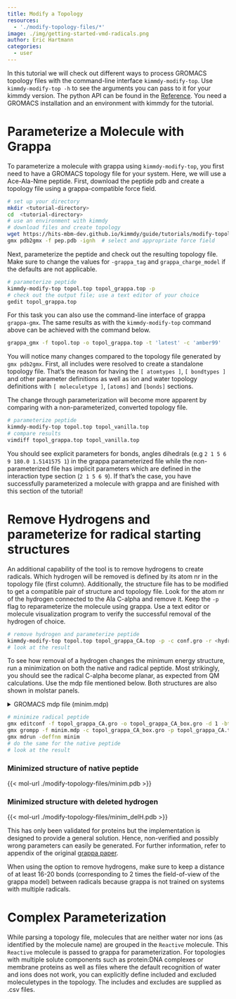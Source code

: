 ```yaml
---
title: Modify a Topology
resources:
  - './modify-topology-files/*'
image: ./img/getting-started-vmd-radicals.png
author: Eric Hartmann
categories:
  - user
---
```


In this tutorial we will check out different ways to process GROMACS topology files with the command-line interface `kimmdy-modify-top`. Use `kimmdy-modify-top -h` to see the arguments you can pass to it for your kimmdy version. The python API can be found in the [Reference](https://hits-mbm-dev.github.io/kimmdy/_reference/tools.html#kimmdy.tools.modify_top). You need a GROMACS installation and an environment with kimmdy for the tutorial.

# Parameterize a Molecule with Grappa
To parameterize a molecule with grappa using `kimmdy-modify-top`, you first need to have a GROMACS topology file for your system. Here, we will use a Ace-Ala-Nme peptide. First, download the peptide pdb and create a topology file using a grappa-compatible force field.

```bash
# set up your directory
mkdir <tutorial-directory>
cd  <tutorial-directory>
# use an environment with kimmdy
# download files and create topology
wget https://hits-mbm-dev.github.io/kimmdy/guide/tutorials/modify-topology-files/pep.pdb
gmx pdb2gmx -f pep.pdb -ignh  # select and appropriate force field
```

Next, parameterize the peptide and check out the resulting topology file. Make sure to change the values for `-grappa_tag` and `grappa_charge_model` if the defaults are not applicable.

```bash
# parameterize peptide
kimmdy-modify-top topol.top topol_grappa.top -p
# check out the output file; use a text editor of your choice
gedit topol_grappa.top
```

For this task you can also use the command-line interface of grappa `grappa-gmx`. The same results as with the `kimmdy-modify-top` command above can be achieved with the command below.

```bash
grappa_gmx -f topol.top -o topol_grappa.top -t 'latest' -c 'amber99'
```

You will notice many changes compared to the topology file generated by `gmx pdb2gmx`. First, all includes were resolved to create a standalone topology file. That's the reason for having the `[ atomtypes ]`, `[ bondtypes ]` and other parameter definitions as well as ion and water topology definitions with `[ moleculetype ]`, `[atoms]` and `[bonds]` sections. 

The change through parameterization will become more apparent by comparing with a non-parameterized, converted topology file.

```bash
# parameterize peptide
kimmdy-modify-top topol.top topol_vanilla.top 
# compare results
vimdiff topol_grappa.top topol_vanilla.top
```
You should see explicit parameters for bonds, angles dihedrals (e.g `2 1 5 6 9 180.0 1.5141575 1 `) in the grappa parameterized file while the non-parameterized file has implicit parameters which are defined in the interaction type section (`2 1 5 6 9`). If that's the case, you have successfully parameterized a molecule with grappa and are finished with this section of the tutorial!

# Remove Hydrogens and parameterize for radical starting structures

An additional capability of the tool is to remove hydrogens to create radicals. Which hydrogen will be removed is defined by its atom nr in the topology file (first column). Additionally, the structure file has to be modified to get a compatible pair of structure and topology file. Look for the atom nr of the hydrogen connected to the Ala C-alpha and remove it. Keep the `-p` flag to reparameterize the molecule using grappa. Use a text editor or molecule visualization program to verify the successful removal of the hydrogen of choice.

```bash
# remove hydrogen and parameterize peptide
kimmdy-modify-top topol.top topol_grappa_CA.top -p -c conf.gro -r <hydrogen nr>
# look at the result
```

To see how removal of a hydrogen changes the minimum energy structure, run a minimization on both the native and radical peptide. Most strikingly, you should see the radical C-alpha become planar, as expected from QM calculations. Use the mdp file mentioned below. Both structures are also shown in molstar panels.

<details>
  <summary>GROMACS mdp file (minim.mdp)</summary>

```.yml

; minim.mdp - used as input into grompp to generate em.tpr
; Parameters describing what to do, when to stop and what to save
integrator  = steep         ; Algorithm (steep = steepest descent minimization)
emtol       = 10.0        ; Stop minimization when the maximum force < 10.0 kJ/mol/nm
emstep      = 0.01          ; Minimization step size
nsteps      = 50000         ; Maximum number of (minimization) steps to perform

; Parameters describing how to find the neighbors of each atom and how to calculate the interactions
nstlist         = 1         ; Frequency to update the neighbor list and long range forces
cutoff-scheme   = Verlet    ; Buffered neighbor searching
ns_type         = grid      ; Method to determine neighbor list (simple, grid)
coulombtype     = PME       ; Treatment of long range electrostatic interactions
rcoulomb        = 1.0       ; Short-range electrostatic cut-off
rvdw            = 1.0       ; Short-range Van der Waals cut-off
pbc             = xyz       ; Periodic Boundary Conditions in all 3 dimensions
```
</details>

```bash
# minimize radical peptide
gmx editconf -f topol_grappa_CA.gro -o topol_grappa_CA_box.gro -d 1 -bt cubic
gmx grompp -f minim.mdp -c topol_grappa_CA_box.gro -p topol_grappa_CA.top -o minim.tpr
gmx mdrun -deffnm minim
# do the same for the native peptide
# look at the result
```

### Minimized structure of native peptide

{{< mol-url ./modify-topology-files/minim.pdb >}}

### Minimized structure with deleted hydrogen

{{< mol-url ./modify-topology-files/minim_delH.pdb >}}

::: {.callout-warning appearance="simple"}
This has only been validated for proteins but the implementation is designed to provide a general solution. Hence, non-verified and possibly wrong parameters can easily be generated. For further information, refer to appendix of the original [grappa paper](https://doi.org/10.48550/arXiv.2404.00050). 
:::

::: {.callout-warning appearance="simple"}
When using the option to remove hydrogens, make sure to keep a distance of at least 16-20 bonds (corresponding to 2 times the field-of-view of the grappa model) between radicals because grappa is not trained on systems with multiple radicals.
:::

# Complex Parameterization
::: {.callout-tip appearance="simple"}
While parsing a topology file, molecules that are neither water nor ions (as identified by the molecule name) are grouped in the `Reactive` molecule. This `Reactive` molecule is passed to grappa for parameterization. For topologies with multiple solute components such as protein:DNA complexes or membrane proteins as well as files where the default recognition of water and ions does not work, you can explicitly define included and excluded moleculetypes in the topology. The includes and excludes are supplied as .csv files. 
:::

